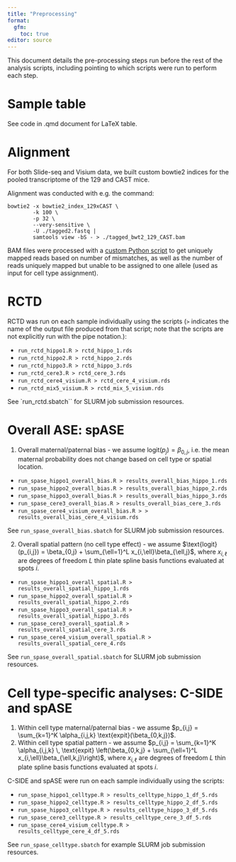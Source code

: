 ```yaml
---
title: "Preprocessing"
format: 
  gfm:
    toc: true
editor: source
---
```


This document details the pre-processing steps run before the rest of the
analysis scripts, including pointing to which scripts were run to perform
each step.


# Sample table

See code in .qmd document for LaTeX table.

\begin{table}[]
\begin{tabular}{llll}
        &                  &                        &                \\
Mouse 1 & Puck\_200102\_01 & Hippocampus            & Tongtong Zhao  \\
Mouse 1 & Puck\_200102\_02 & Hippocampus            & Tongtong Zhao  \\
Mouse 2 & Puck\_201006\_22 & Hippocampus            & Evan Murray    \\
Mouse 3 & Puck\_221014\_21 & Hippocampus            & Irving Barrera \\
Mouse 3 & Visium FC1       & Cerebellum             & BIDMC          \\
Mouse 4 & Puck\_221014\_23 & Cerebellum             & Irving Barrera \\
Mouse 4 & Puck\_221014\_24 & Cerebellum             & Irving Barrera \\
Mouse 5 & Visium FC2       & Off target & BIDMC         
\end{tabular}
\end{table}


# Alignment

For both Slide-seq and Visium data, we built custom bowtie2 indices for the
pooled transcriptome of the 129 and CAST mice. 

Alignment was conducted with e.g. the command:

```
bowtie2 -x bowtie2_index_129xCAST \
        -k 100 \
        -p 32 \
        --very-sensitive \
        -U ./tagged2.fastq |
        samtools view -bS - > ./tagged_bwt2_129_CAST.bam
```

BAM files were processed with a [custom Python script](https://github.com/lulizou/spASE/blob/master/scripts/processBowtie2.py) to get uniquely
mapped reads based on number of mismatches, as well as the number of reads
uniquely mapped but unable to be assigned to one allele (used as input for
cell type assignment).


# RCTD

RCTD was run on each sample individually using the scripts (`>` indicates the name of the output file produced from that script; note that the scripts are not explicitly run with the pipe notation.):

- `run_rctd_hippo1.R > rctd_hippo_1.rds` 
- `run_rctd_hippo2.R > rctd_hippo_2.rds`
- `run_rctd_hippo3.R > rctd_hippo_3.rds`
- `run_rctd_cere3.R > rctd_cere_3.rds`
- `run_rctd_cere4_visium.R > rctd_cere_4_visium.rds`
- `run_rctd_mix5_visium.R > rctd_mix_5_visium.rds`

See `run_rctd.sbatch`` for SLURM job submission resources.


# Overall ASE: spASE

1. Overall maternal/paternal bias - we assume $\text{logit}(p_{j}) = \beta_{0,j}$, i.e. the mean maternal probability does not change based on cell type or spatial location.

- `run_spase_hippo1_overall_bias.R > results_overall_bias_hippo_1.rds`
- `run_spase_hippo2_overall_bias.R > results_overall_bias_hippo_2.rds`
- `run_spase_hippo3_overall_bias.R > results_overall_bias_hippo_3.rds`
- `run_spase_cere3_overall_bias.R > results_overall_bias_cere_3.rds`
- `run_spase_cere4_visium_overall_bias.R > > results_overall_bias_cere_4_visium.rds`

See `run_spase_overall_bias.sbatch` for SLURM job submission resources.

2. Overall spatial pattern (no cell type effect) - we assume $\text{logit}(p_{i,j}) = \beta_{0,j} + \sum_{\ell=1}^L x_{i,\ell}\beta_{\ell,j}$, where $x_{i,\ell}$ are degrees of freedom $L$ thin plate spline basis functions evaluated at spots $i$.

- `run_spase_hippo1_overall_spatial.R > results_overall_spatial_hippo_1.rds`
- `run_spase_hippo2_overall_spatial.R > results_overall_spatial_hippo_2.rds`
- `run_spase_hippo3_overall_spatial.R > results_overall_spatial_hippo_3.rds`
- `run_spase_cere3_overall_spatial.R > results_overall_spatial_cere_3.rds`
- `run_spase_cere4_visium_overall_spatial.R > results_overall_spatial_cere_4.rds`

See `run_spase_overall_spatial.sbatch` for SLURM job submission resources.


# Cell type-specific analyses: C-SIDE and spASE

1. Within cell type maternal/paternal bias - we assume $p_{i,j} = \sum_{k=1}^K \alpha_{i,j,k} \text{expit}(\beta_{0,k,j})$.
2. Within cell type spatial pattern - we assume $p_{i,j} = \sum_{k=1}^K \alpha_{i,j,k} \, \text{expit} \left(\beta_{0,k,j} + \sum_{\ell=1}^L x_{i,\ell}\beta_{\ell,k,j}\right)$, where $x_{i,\ell}$ are degrees of freedom $L$ thin plate spline basis functions evaluated at spots $i$.

C-SIDE and spASE were run on each sample individually using the scripts:

- `run_spase_hippo1_celltype.R > results_celltype_hippo_1_df_5.rds`
- `run_spase_hippo2_celltype.R > results_celltype_hippo_2_df_5.rds`
- `run_spase_hippo3_celltype.R > results_celltype_hippo_3_df_5.rds`
- `run_spase_cere3_celltype.R > results_celltype_cere_3_df_5.rds`
- `run_spase_cere4_visium_celltype.R > results_celltype_cere_4_df_5.rds`

See `run_spase_celltype.sbatch` for example SLURM job submission resources.
